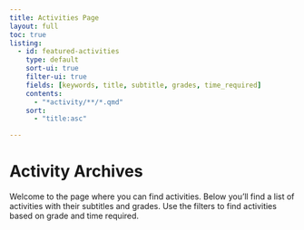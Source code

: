 ```yaml
---
title: Activities Page
layout: full
toc: true
listing:
  - id: featured-activities
    type: default
    sort-ui: true
    filter-ui: true
    fields: [keywords, title, subtitle, grades, time_required]
    contents:
      - "*activity/**/*.qmd"
    sort:
      - "title:asc"

---
```


# Activity Archives

Welcome to the page where you can find activities. Below you'll find a list of activities with their subtitles and grades. Use the filters to find activities based on grade and time required.

<style>
  /* hide the keywords field in the displayed list */
  .listing-keywords,
  [data-field="keywords"] {
    display: none !important;
  }
</style>
